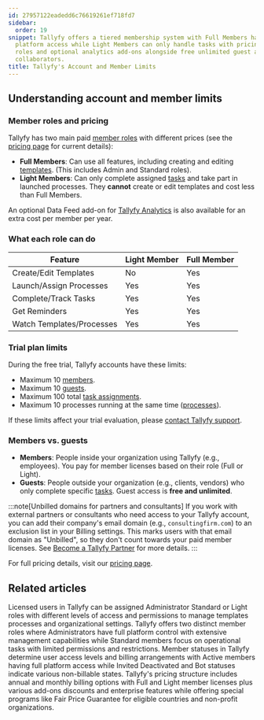```yaml
---
id: 27957122eadedd6c76619261ef718fd7
sidebar:
  order: 19
snippet: Tallyfy offers a tiered membership system with Full Members having complete
  platform access while Light Members can only handle tasks with pricing based on
  roles and optional analytics add-ons alongside free unlimited guest access for external
  collaborators.
title: Tallyfy's Account and Member Limits
---
```


## Understanding account and member limits

### Member roles and pricing

Tallyfy has two main paid [member roles](/products/pro/documenting/members/) with different prices (see the [pricing page](/products/pro/pricing/) for current details):

*   **Full Members**: Can use all features, including creating and editing [templates](/products/pro/documenting/templates/). (This includes Admin and Standard roles).
*   **Light Members**: Can only complete assigned [tasks](/products/pro/tracking-and-tasks/tasks/) and take part in launched processes. They **cannot** create or edit templates and cost less than Full Members.

An optional Data Feed add-on for [Tallyfy Analytics](/products/pro/integrations/analytics/) is also available for an extra cost per member per year.

### What each role can do

| Feature                     | Light Member | Full Member |
| --------------------------- | ------------ | ----------- |
| Create/Edit Templates       | No           | Yes         |
| Launch/Assign Processes     | Yes          | Yes         |
| Complete/Track Tasks        | Yes          | Yes         |
| Get Reminders               | Yes          | Yes         |
| Watch Templates/Processes   | Yes          | Yes         |

### Trial plan limits

During the free trial, Tallyfy accounts have these limits:

*   Maximum 10 [members](/products/pro/documenting/members/).
*   Maximum 10 [guests](/products/pro/documenting/guests/).
*   Maximum 100 total [task assignments](/products/pro/tracking-and-tasks/tasks/).
*   Maximum 10 processes running at the same time ([processes](/products/pro/tracking-and-tasks/processes/)).

If these limits affect your trial evaluation, please [contact Tallyfy support](/products/pro/miscellaneous/support/how-can-i-contact-tallyfys-support-team/).

### Members vs. guests

*   **Members**: People inside your organization using Tallyfy (e.g., employees). You pay for member licenses based on their role (Full or Light).
*   **Guests**: People outside your organization (e.g., clients, vendors) who only complete specific [tasks](/products/pro/tracking-and-tasks/tasks/). Guest access is **free and unlimited**.

:::note[Unbilled domains for partners and consultants]
If you work with external partners or consultants who need access to your Tallyfy account, you can add their company's email domain (e.g., `consultingfirm.com`) to an exclusion list in your Billing settings. This marks users with that email domain as "Unbilled", so they don't count towards your paid member licenses. See [Become a Tallyfy Partner](/products/pro/miscellaneous/how-can-i-become-a-tallyfy-partner/) for more details.
:::

For full pricing details, visit our [pricing page](/products/pro/pricing/).


## Related articles
<CardGrid>
<LinkTitleCard header="<b>Documenting > Members</b>" href="/products/pro/documenting/members/" > Licensed users in Tallyfy can be assigned Administrator Standard or Light roles with different levels of access and permissions to manage templates processes and organizational settings. </LinkTitleCard>
<LinkTitleCard header="<b>Members > Standard and Admin members</b>" href="/products/pro/documenting/members/standard-admin-members/" > Tallyfy offers two distinct member roles where Administrators have full platform control with extensive management capabilities while Standard members focus on operational tasks with limited permissions and restrictions. </LinkTitleCard>
<LinkTitleCard header="<b>Org Settings > Understanding Member Statuses</b>" href="/products/pro/settings/org-settings/understanding-member-statuses/" > Member statuses in Tallyfy determine user access levels and billing arrangements with Active members having full platform access while Invited Deactivated and Bot statuses indicate various non-billable states. </LinkTitleCard>
<LinkTitleCard header="<b>Pro > Pricing</b>" href="/products/pro/pricing/" > Tallyfy's pricing structure includes annual and monthly billing options with Full and Light member licenses plus various add-ons discounts and enterprise features while offering special programs like Fair Price Guarantee for eligible countries and non-profit organizations. </LinkTitleCard>
</CardGrid>